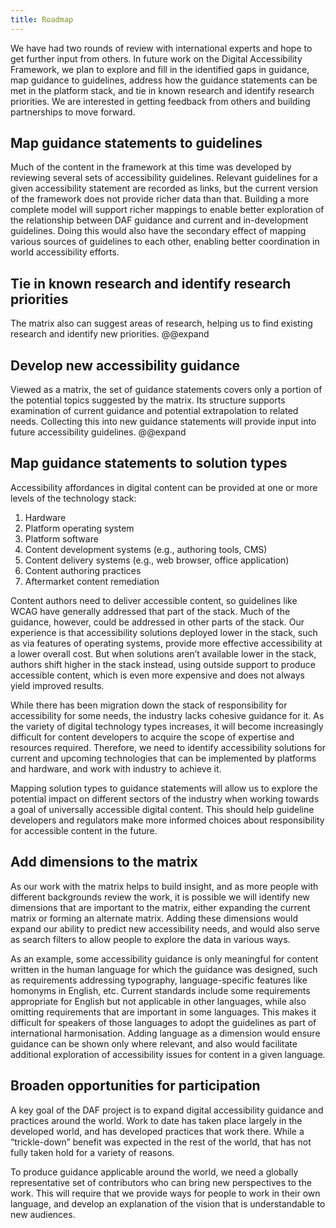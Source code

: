 ```yaml
---
title: Roadmap
---
```


We have had two rounds of review with international experts and hope to get further input from others. In future work on the Digital Accessibility Framework, we plan to explore and fill in the identified gaps in guidance, map guidance to guidelines, address how the guidance statements can be met in the platform stack, and tie in known research and identify research priorities. We are interested in getting feedback from others and building partnerships to move forward.

## Map guidance statements to guidelines

Much of the content in the framework at this time was developed by reviewing several sets of accessibility guidelines. Relevant guidelines for a given accessibility statement are recorded as links, but the current version of the framework does not provide richer data than that. Building a more complete model will support richer mappings to enable better exploration of the relationship between DAF guidance and current and in-development guidelines. Doing this would also have the secondary effect of mapping various sources of guidelines to each other, enabling better coordination in world accessibility efforts.

## Tie in known research and identify research priorities

The matrix also can suggest areas of research, helping us to find existing research and identify new priorities. @@expand

## Develop new accessibility guidance

Viewed as a matrix, the set of guidance statements covers only a portion of the potential topics suggested by the matrix. Its structure supports examination of current guidance and potential extrapolation to related needs. Collecting this into new guidance statements will provide input into future accessibility guidelines. @@expand

## Map guidance statements to solution types

Accessibility affordances in digital content can be provided at one or more levels of the technology stack:

1. Hardware  
2. Platform operating system  
3. Platform software  
4. Content development systems (e.g., authoring tools, CMS)  
5. Content delivery systems (e.g., web browser, office application)  
6. Content authoring practices  
7. Aftermarket content remediation

Content authors need to deliver accessible content, so guidelines like WCAG have generally addressed that part of the stack. Much of the guidance, however, could be addressed in other parts of the stack. Our experience is that accessibility solutions deployed lower in the stack, such as via features of operating systems, provide more effective accessibility at a lower overall cost. But when solutions aren’t available lower in the stack, authors shift higher in the stack instead, using outside support to produce accessible content, which is even more expensive and does not always yield improved results.

While there has been migration down the stack of responsibility for accessibility for some needs, the industry lacks cohesive guidance for it. As the variety of digital technology types increases, it will become increasingly difficult for content developers to acquire the scope of expertise and resources required. Therefore, we need to identify accessibility solutions for current and upcoming technologies that can be implemented by platforms and hardware, and work with industry to achieve it.

Mapping solution types to guidance statements will allow us to explore the potential impact on different sectors of the industry when working towards a goal of universally accessible digital content. This should help guideline developers and regulators make more informed choices about responsibility for accessible content in the future.

## Add dimensions to the matrix

As our work with the matrix helps to build insight, and as more people with different backgrounds review the work, it is possible we will identify new dimensions that are important to the matrix, either expanding the current matrix or forming an alternate matrix. Adding these dimensions would expand our ability to predict new accessibility needs, and would also serve as search filters to allow people to explore the data in various ways.

As an example, some accessibility guidance is only meaningful for content written in the human language for which the guidance was designed, such as requirements addressing typography, language-specific features like homonyms in English, etc. Current standards include some requirements appropriate for English but not applicable in other languages, while also omitting requirements that are important in some languages. This makes it difficult for speakers of those languages to adopt the guidelines as part of international harmonisation. Adding language as a dimension would ensure guidance can be shown only where relevant, and also would facilitate additional exploration of accessibility issues for content in a given language.

## Broaden opportunities for participation

A key goal of the DAF project is to expand digital accessibility guidance and practices around the world. Work to date has taken place largely in the developed world, and has developed practices that work there. While a “trickle-down” benefit was expected in the rest of the world, that has not fully taken hold for a variety of reasons. 

To produce guidance applicable around the world, we need a globally representative set of contributors who can bring new perspectives to the work. This will require that we provide ways for people to work in their own language, and develop an explanation of the vision that is understandable to new audiences.
